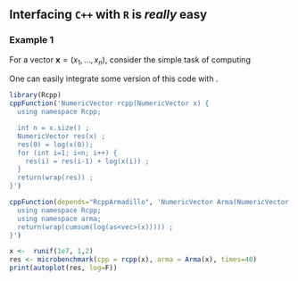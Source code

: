 ## Interfacing `C++` with `R` is _really_ easy

### Example 1

For  a vector  $\mathbf{x} =  (x_1,\dots,x_n)$, consider  the simple task of computing
\begin{equation*}
  y_k = \sum_{i=1}^k \log(x_i), \quad k=1,\dots,n.
\end{equation*}

One can easily integrate some \texttt{C++} version of this code with \texttt{Rcpp}.

```r
library(Rcpp)
cppFunction('NumericVector rcpp(NumericVector x) {
  using namespace Rcpp;

  int n = x.size() ;
  NumericVector res(x) ;
  res(0) = log(x(0));
  for (int i=1; i<n; i++) {
    res(i) = res(i-1) + log(x(i)) ;
  }
  return(wrap(res)) ;
}')
```

```r
cppFunction(depends="RcppArmadillo", 'NumericVector Arma(NumericVector x) {
  using namespace Rcpp;
  using namespace arma;
  return(wrap(cumsum(log(as<vec>(x))))) ;
}')
```

```r
x <-  runif(1e7, 1,2)
res <- microbenchmark(cpp = rcpp(x), arma = Arma(x), times=40)
print(autoplot(res, log=F))
```

